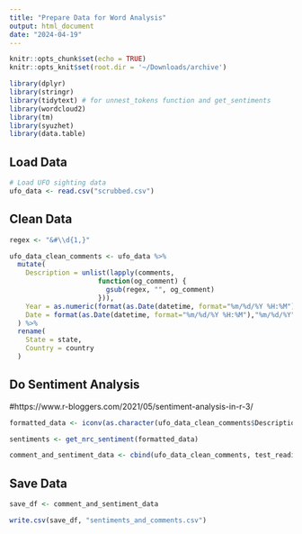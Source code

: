 ```yaml
---
title: "Prepare Data for Word Analysis"
output: html_document
date: "2024-04-19"
---
```


```r
knitr::opts_chunk$set(echo = TRUE)
knitr::opts_knit$set(root.dir = '~/Downloads/archive')
```

```r
library(dplyr)
library(stringr)
library(tidytext) # for unnest_tokens function and get_sentiments
library(wordcloud2)
library(tm)
library(syuzhet)
library(data.table)
```

## Load Data
```r
# Load UFO sighting data
ufo_data <- read.csv("scrubbed.csv")
```

## Clean Data
```r
regex <- "&#\\d{1,}"

ufo_data_clean_comments <- ufo_data %>% 
  mutate(
    Description = unlist(lapply(comments, 
                      function(og_comment) {
                        gsub(regex, "", og_comment)
                      })),
    Year = as.numeric(format(as.Date(datetime, format="%m/%d/%Y %H:%M"),"%Y")),
    Date = format(as.Date(datetime, format="%m/%d/%Y %H:%M"),"%m/%d/%Y")
  ) %>%
  rename(
    State = state,
    Country = country
  )

```

## Do Sentiment Analysis

#https://www.r-bloggers.com/2021/05/sentiment-analysis-in-r-3/ 
```r
formatted_data <- iconv(as.character(ufo_data_clean_comments$Description))
```

```r
sentiments <- get_nrc_sentiment(formatted_data)
```

```r
comment_and_sentiment_data <- cbind(ufo_data_clean_comments, test_reading) %>% select(-X)
```

## Save Data
```r
save_df <- comment_and_sentiment_data
```

```r
write.csv(save_df, "sentiments_and_comments.csv")
```
